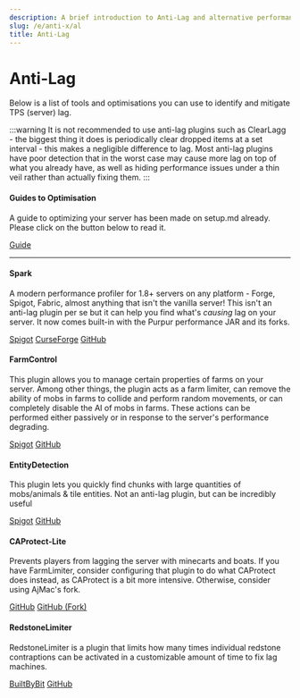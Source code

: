 ```yaml
---
description: A brief introduction to Anti-Lag and alternative performance management tools.
slug: /e/anti-x/al
title: Anti-Lag
---
```

# Anti-Lag

Below is a list of tools and optimisations you can use to identify and mitigate TPS (server) lag.

:::warning
It is not recommended to use anti-lag plugins such as ClearLagg - the biggest thing it does is periodically clear dropped items at a set interval - this makes a negligible difference to lag. Most anti-lag plugins have poor detection that in the worst case may cause more lag on top of what you already have, as well as hiding performance issues under a thin veil rather than actually fixing them.
:::

#### Guides to Optimisation

A guide to optimizing your server has been made on setup.md already. Please click on the button below to read it.

<div>
<a class="button button--outline button--primary" href="https://www.setup.md/guides/optimising">Guide</a>
</div>

---

#### Spark

A modern performance profiler for 1.8+ servers on any platform - Forge, Spigot, Fabric, almost anything that isn't the vanilla server! This isn't an anti-lag plugin per se but it can help you find what's *causing* lag on your server. It now comes built-in with the Purpur performance JAR and its forks.

<div>
<a class="button button--outline button--primary" href="https://www.spigotmc.org/resources/spark.57242/">Spigot</a> <a class="button button--outline button--primary" href="https://www.curseforge.com/minecraft/mc-mods/spark">CurseForge</a> <a class="button button--outline button--primary" href="https://github.com/lucko/spark">GitHub</a>
</div>

#### FarmControl

This plugin allows you to manage certain properties of farms on your server. Among other things, the plugin acts as a farm limiter, can remove the ability of mobs in farms to collide and perform random movements, or can completely disable the AI of mobs in farms. These actions can be performed either passively or in response to the server's performance degrading.

<div>
<a class="button button--outline button--primary" href="https://www.spigotmc.org/resources/farmcontrol-1-15-1-19.86923/">Spigot</a> <a class="button button--outline button--primary" href="https://github.com/froobynooby/FarmControl/">GitHub</a>
</div>

#### EntityDetection

This plugin lets you quickly find chunks with large quantities of mobs/animals & tile entities. Not an anti-lag plugin, but can be incredibly useful

<div>
<a class="button button--outline button--primary" href="https://www.spigotmc.org/resources/entitydetection-tile-entity-support.20588/">Spigot</a> <a class="button button--outline button--primary" href="
https://github.com/Minebench/EntityDetection/">GitHub</a>
</div>

#### CAProtect-Lite

Prevents players from lagging the server with minecarts and boats. If you have FarmLimiter, consider configuring that plugin to do what CAProtect does instead, as CAProtect is a bit more intensive. Otherwise, consider using AjMac's fork.

<div>
<a class="button button--outline button--primary" href="https://github.com/castaway-gg/CAProtect-Lite">GitHub</a> <a class="button button--outline button--primary" href="https://github.com/AjMaacc/CAProtect-Lite">GitHub (Fork)</a>
</div>

#### RedstoneLimiter

RedstoneLimiter is a plugin that limits how many times individual redstone contraptions can be activated in a customizable amount of time to fix lag machines.

<div>
<a class="button button--outline button--primary" href="https://builtbybit.com/resources/redstonelimiter-smart-redstone-limiter.23133/">BuiltByBit</a> <a class="button button--outline button--primary" href="https://github.com/arkflame/RedstoneLimiter">GitHub</a>
</div>
